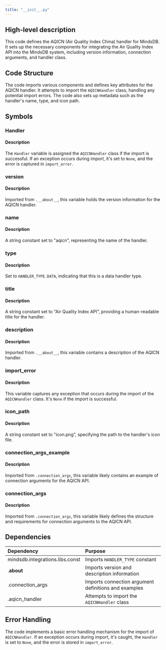 ```yaml
---
title: "__init__.py"
---
```


## High-level description
This code defines the AQICN (Air Quality Index China) handler for MindsDB. It sets up the necessary components for integrating the Air Quality Index API into the MindsDB system, including version information, connection arguments, and handler class.

## Code Structure
The code imports various components and defines key attributes for the AQICN handler. It attempts to import the `AQICNHandler` class, handling any potential import errors. The code also sets up metadata such as the handler's name, type, and icon path.

## Symbols

### Handler
#### Description
The `Handler` variable is assigned the `AQICNHandler` class if the import is successful. If an exception occurs during import, it's set to `None`, and the error is captured in `import_error`.

### version
#### Description
Imported from `.__about__`, this variable holds the version information for the AQICN handler.

### name
#### Description
A string constant set to "aqicn", representing the name of the handler.

### type
#### Description
Set to `HANDLER_TYPE.DATA`, indicating that this is a data handler type.

### title
#### Description
A string constant set to "Air Quality Index API", providing a human-readable title for the handler.

### description
#### Description
Imported from `.__about__`, this variable contains a description of the AQICN handler.

### import_error
#### Description
This variable captures any exception that occurs during the import of the `AQICNHandler` class. It's `None` if the import is successful.

### icon_path
#### Description
A string constant set to "icon.png", specifying the path to the handler's icon file.

### connection_args_example
#### Description
Imported from `.connection_args`, this variable likely contains an example of connection arguments for the AQICN API.

### connection_args
#### Description
Imported from `.connection_args`, this variable likely defines the structure and requirements for connection arguments to the AQICN API.

## Dependencies
| Dependency | Purpose |
|:-----------|:--------|
| mindsdb.integrations.libs.const | Imports `HANDLER_TYPE` constant |
| .__about__ | Imports version and description information |
| .connection_args | Imports connection argument definitions and examples |
| .aqicn_handler | Attempts to import the `AQICNHandler` class |

## Error Handling
The code implements a basic error handling mechanism for the import of `AQICNHandler`. If an exception occurs during import, it's caught, the `Handler` is set to `None`, and the error is stored in `import_error`.